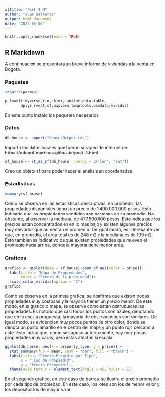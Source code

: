 ```yaml
---
x|title: "Pset 4 M"
author: "Juan Walteros"
output: html_document
date: "2024-06-06"
---
```


```r
knitr::opts_chunk$set(echo = TRUE)
```

## R Markdown

A continuacion se presentara un breve informe de viviendas a la venta en Bogota.

### Paquetes
```r

require(pacman)

p_load(tidyverse,rio,skimr,janitor,data.table,
       dplyr,rvest,sf,mapview,tmaptools,osmdata,viridis)

```
En este punto instalo los paquetes necesarios

### Datos
```r

db_house <- import("house/Output.rds")

```
Importo los datos locales que fueron scraped de internet de: https://eduard-martinez.github.io/pset-4.html

```r

sf_house <- st_as_sf(db_house, coords = c("lon", "lat"))

```
Creo un objeto sf para poder hacer el analisis en coordenadas.

### Estadisticas 
```r

summary(sf_house)
```

Como se observa en las estadisticas descriptivas, en promedio, las propiedades disponibles tienen un precio de 1.400.000.000 pesos. Esto indicaria que las propiedades vendidas son costosas en su promedio. No obstante, al observar la mediana, de 477.500.000 pesos. Esto indica que los precios estan concentrados en en lo mas bajo y existen algunos precios muy elevados que aumentan el promedio. De igual modo, es interesante ver que, en promedio, el area total es de 248 m2 y la mediana es de 109 m2. Esto tambien es indicativo de que existen propiedades que mueven el promedio hacia arriba, donde la mayoria tiene menor area.

### Graficos

```r
grafico <- ggplot(data = sf_house)+geom_sf(aes(color = price))+
  labs(title = "Mapa de Propiedades",
       color = "Precio de la propiedad")+
  scale_color_viridis(option = "C")
grafico
```
Como se observa en la primera grafica, se confirma que existen pocas propiedades muy costosas y la mayoria tienen un precio menor. De este modo, en el grafico o mapa, se observa como estan distrubuidas las propiedades. Es notorio que casi todos los puntos son azules, denotando que en la escala propuesta, la mayoria de observaciones son similares. De igual modo, se evidencian muy pocos puntos de otro color, donde se denota un punto amarillo en el centro del mapa y un punto rojo cercano a este. Esto indica que, como se supuso anteriormente, hay muy pocas propiedades muy caras, pero estas afectan la escala.


```r
ggplot(db_house, aes(x = property_type, y = price)) +
  stat_summary(fun = mean, geom = "bar", fill = "black") +
  labs(title = "Precio Promedio por Tipo",
       x = "Tipo de Propiedad",
       y = "Precio Promedio")+
  theme(axis.text.x = element_text(angle = 45, hjust = 1))
```
En el segundo grafico, en este caso de barras, se ilustra el precio promedio por cada tipo de propiedad. En este caso, los lotes son los de menor valor y los depositos los de mayor valor.